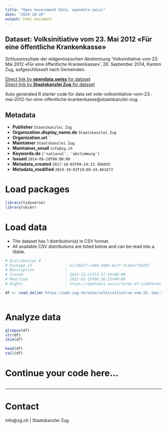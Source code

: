 ```yaml
---
title: "Open Government Data, opendata.swiss"
date: "2024-10-20"
output: html_document
---
```


## Dataset: Volksinitiative vom 23. Mai 2012 «Für eine öffentliche Krankenkasse»

Schlussresultate der eidgenössischen Abstimmung 'Volksinitiative vom 23. Mai 2012 «Für eine öffentliche Krankenkasse»', 28. September 2014, Kanton Zug, aufgeschlüsselt nach Gemeinden.

[Direct link by **opendata.swiss** for dataset](https://opendata.swiss/de/dataset/volksinitiative-vom-23-mai-2012-fur-eine-offentliche-krankenkasse)<br>
[Direct link by **Staatskanzlei Zug** for dataset](https://wab.zug.ch/vote/volksinitiative-vom-23.-mai-2012-fur-eine-offentliche-krankenkasse/data)

Auto generated R starter code for data set vote-volksinitiative-vom-23.-mai-2012-fur-eine-offentliche-krankenkasse@staatskanzlei-zug.

## Metadata

- **Publisher** `Staatskanzlei Zug`
- **Organization.display_name.de** `Staatskanzlei Zug`
- **Organization.url** ``
- **Maintainer** `Staatskanzlei Zug`
- **Maintainer_email** `info@zg.ch`
- **Keywords.de** `['national', 'abstimmung']`
- **Issued** `2014-09-28T00:00:00`
- **Metadata_created** `2017-10-05T09:24:13.368035`
- **Metadata_modified** `2024-10-03T19:09:24.661673`


# Load packages

```r

library(tidyverse)
library(skimr)

```

# Load data

-   The dataset has 1 distribution(s) in CSV format.
-   All available CSV distributions are listed below and can be read into a tibble.

```r

# Distribution 0
# Package_id               : ec728ef7-ce05-4d04-baff-fc2bacf3bd37
# Description              : 
# Issued                   : 2015-12-21T13:37:34+00:00
# Modified                 : 2022-01-19T06:36:25+00:00
# Rights                   : https://opendata.swiss/terms-of-use#terms_by

df <- read_delim('https://wab.zug.ch/vote/volksinitiative-vom-23.-mai-2012-fur-eine-offentliche-krankenkasse/data-csv')



```

# Analyze data

```r

glimpse(df)
str(df)
skim(df)

head(df)
tail(df)

```

# Continue your code here...

```r

```

------------------------------------------------------------------------

# Contact

info@zg.ch | Staatskanzlei Zug
